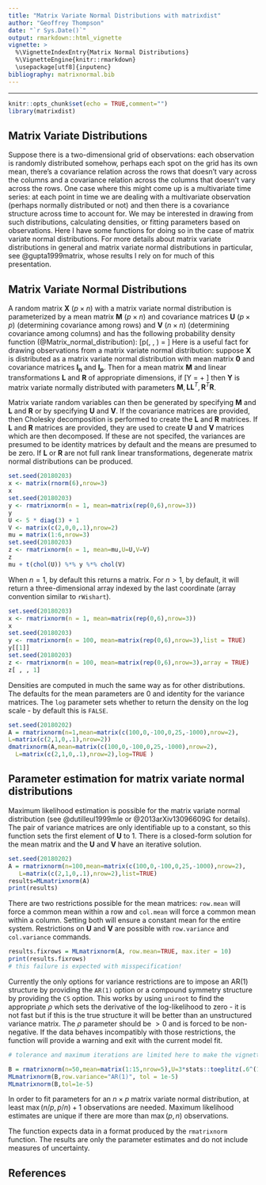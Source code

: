 ```yaml
---
title: "Matrix Variate Normal Distributions with matrixdist"
author: "Geoffrey Thompson"
date: "`r Sys.Date()`"
output: rmarkdown::html_vignette
vignette: >
  %\VignetteIndexEntry{Matrix Normal Distributions}
  %\VignetteEngine{knitr::rmarkdown}
  \usepackage[utf8]{inputenc}
bibliography: matrixnormal.bib  
---
```

---

```r
knitr::opts_chunk$set(echo = TRUE,comment="")
library(matrixdist)
```

## Matrix Variate Distributions

Suppose there is a two-dimensional grid of observations: each observation is randomly distributed somehow, perhaps each spot on the grid has its own mean, there's a covariance relation across the rows that doesn't vary across the columns and a covariance relation across the columns that doesn't vary across the rows. One case where this might come up is a multivariate time series: at each point in time we are dealing with a multivariate observation (perhaps normally distributed or not) and then there is a covariance structure across time to account for. We may be interested in drawing from such distributions, calculating densities, or fitting parameters based on observations. Here I have some functions for doing so in the case of matrix variate normal distributions. For more details about matrix variate distributions in general and matrix variate normal distributions in particular, see @gupta1999matrix, whose results I rely on for much of this presentation.

## Matrix Variate Normal Distributions

A random matrix $\mathbf{X}$ $(p \times n)$ with a matrix variate normal distribution is parameterized by a mean matrix $\mathbf{M}$ $(p \times n)$ and covariance matrices $\mathbf{U}$ $(p \times p)$ (determining covariance among rows) and $\mathbf{V}$ $(n \times n)$ (determining covariance among columns) and has the following probability density function (@Matrix_normal_distribution):
\[p(\mathbf{X}\mid\mathbf{M}, \mathbf{U}, \mathbf{V}) = \frac{\exp\left( -\frac{1}{2} \, \mathrm{tr}\left[ \mathbf{V}^{-1} (\mathbf{X} - \mathbf{M})^{T} \mathbf{U}^{-1} (\mathbf{X} - \mathbf{M}) \right] \right)}{(2\pi)^{np/2} |\mathbf{V}|^{n/2} |\mathbf{U}|^{p/2}} \]
Here is a useful fact for drawing observations from a matrix variate normal distribution: suppose $\mathbf{X}$ is distributed as a matrix variate normal distribution with mean matrix $\mathbf{0}$ and covariance matrices $\mathbf{I_n}$ and $\mathbf{I_p}$. Then for a mean matrix $\mathbf{M}$ and linear transformations $\mathbf{L}$ and $\mathbf{R}$ of appropriate dimensions, if 
\[Y = \mathbf{M} + \mathbf{L}\mathbf{X}\mathbf{R}\]
then $\mathbf{Y}$ is matrix variate normally distributed with parameters $\mathbf{M}, \mathbf{LL}^T, \mathbf{R}^T\mathbf{R}$. 

Matrix variate random variables can then be generated by specifying $\mathbf{M}$ and $\mathbf{L}$ and $\mathbf{R}$ or by specifying $\mathbf{U}$ and $\mathbf{V}$. If the covariance matrices are provided, then Cholesky decomposition is performed to create the $\mathbf{L}$ and $\mathbf{R}$ matrices. If $\mathbf{L}$ and $\mathbf{R}$ matrices are provided, they are used to create $\mathbf{U}$ and $\mathbf{V}$ matrices which are then decomposed. If these are not specifed, the variances are presumed to be identity matrices by default and the means are presumed to be zero. If $\mathbf{L}$ or $\mathbf{R}$ are not full rank linear transformations, degenerate matrix normal distributions can be produced.

```r
set.seed(20180203)
x <- matrix(rnorm(6),nrow=3)
x
set.seed(20180203)
y <- rmatrixnorm(n = 1, mean=matrix(rep(0,6),nrow=3))
y
U <- 5 * diag(3) + 1
V <- matrix(c(2,0,0,.1),nrow=2)
mu = matrix(1:6,nrow=3)
set.seed(20180203)
z <- rmatrixnorm(n = 1, mean=mu,U=U,V=V)
z
mu + t(chol(U)) %*% y %*% chol(V)

```

When $n=1$, by default this returns a matrix. For $n>1$, by default, it will return a three-dimensional array indexed by the last coordinate (array convention similar to `rWishart`). 

```r
set.seed(20180203)
x <- rmatrixnorm(n = 1, mean=matrix(rep(0,6),nrow=3))
x
set.seed(20180203)
y <- rmatrixnorm(n = 100, mean=matrix(rep(0,6),nrow=3),list = TRUE)
y[[1]]
set.seed(20180203)
z <- rmatrixnorm(n = 100, mean=matrix(rep(0,6),nrow=3),array = TRUE)
z[ , , 1]

```

Densities are computed in much the same way as for other distributions. The defaults for the mean parameters are 0 and identity for the variance matrices. The `log` parameter sets whether to return the density on the log scale - by default this is `FALSE`.

```r
set.seed(20180202)
A = rmatrixnorm(n=1,mean=matrix(c(100,0,-100,0,25,-1000),nrow=2),
L=matrix(c(2,1,0,.1),nrow=2))
dmatrixnorm(A,mean=matrix(c(100,0,-100,0,25,-1000),nrow=2),
  L=matrix(c(2,1,0,.1),nrow=2),log=TRUE )

```

## Parameter estimation for matrix variate normal distributions

Maximum likelihood estimation is possible for the matrix variate normal distribution (see @dutilleul1999mle or @2013arXiv13096609G for details). The pair of variance matrices are only identifiable up to a constant, so this function sets the first element of $\mathbf{U}$ to $1$. There is a closed-form solution for the mean matrix and the  $\mathbf{U}$ and  $\mathbf{V}$ have an iterative solution.

```r
set.seed(20180202)
A = rmatrixnorm(n=100,mean=matrix(c(100,0,-100,0,25,-1000),nrow=2),
   L=matrix(c(2,1,0,.1),nrow=2),list=TRUE)
results=MLmatrixnorm(A)
print(results)
```

There are two restrictions possible for the mean matrices: `row.mean` will force a common  mean within a row and `col.mean` will force a common mean within a column. Setting both will ensure a constant mean for the entire system. Restrictions on $\mathbf{U}$ and $\mathbf{V}$ are possible with `row.variance` and `col.variance` commands. 
```r
results.fixrows = MLmatrixnorm(A, row.mean=TRUE, max.iter = 10)
print(results.fixrows)
# this failure is expected with misspecification! 
```

Currently the only options for variance restrictions are to impose an AR(1) structure by providing the `AR(1)` option or a compound symmetry structure by providing the `CS` option. This works by using `uniroot` to find the appropriate $\rho$ which sets the derivative of the log-likelihood to zero - it is not fast but if this is the true structure it will be better than an unstructured variance matrix. The $\rho$ parameter should be $>0$ and is forced to be non-negative. If the data behaves incompatibly with those restrictions, the function will provide a warning and exit with the current model fit.

```r
# tolerance and maximum iterations are limited here to make the vignette compile faster

B = rmatrixnorm(n=50,mean=matrix(1:15,nrow=5),U=3*stats::toeplitz(.6^(1:5)))
MLmatrixnorm(B,row.variance="AR(1)", tol = 1e-5)
MLmatrixnorm(B,tol=1e-5)

```

In order to fit parameters for an $n \times p$ matrix variate normal distribution, at least $\max (n/p,p/n) + 1$ observations are needed. Maximum likelihood estimates are unique if there are more than $\max(p,n)$ observations.

The function expects data in a format produced by the `rmatrixnorm` function.
The results are only the parameter estimates and do not include measures of uncertainty.



## References
